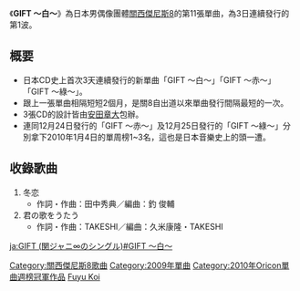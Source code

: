 {{expand|time=2010-04-15T13:09:28+00:00}}
{{Infobox song
| name           = GIFT ～白～
| type           = single
| artist         = [[關西傑尼斯8|關西傑尼斯8]]
| released       = 2009年12月23日
| genre          = [[J-POP|J-POP]]（[[演歌・歌謠曲|演歌・歌謠曲]]）
| label          = [[IMPEROAL_RECORDS|IMPEROAL RECORDS]]
<!-- 未知參數 | reviews        = * CDJournal.com [http://www.cdjournal.com/main/cd/disc.php?dno=4106050014 link] -->
| chart_position = * 單曲週榜第1名（[[Oricon|Oricon]]）
* 2009年12月單曲月榜第2名（Oricon）
| certification  = * 白金唱片（[[日本唱片業協會|日本唱片業協會]]）
| prev_title     = [[急☆上☆Show!!|急☆上☆Show!!]]
| prev_year      = 2009
| next_title     = [[GIFT_～赤～|GIFT ～赤～]]
| next_year      = 2009
}}
《'''GIFT ～白～'''》為日本男偶像團體[[關西傑尼斯8|關西傑尼斯8]]的第11張單曲，為3日連續發行的第1波。
==概要==
*日本CD史上首次3天連續發行的新單曲「GIFT 〜白〜」「GIFT 〜赤〜」「GIFT 〜綠〜」。
*跟上一張單曲相隔短短2個月，是關8自出道以來單曲發行間隔最短的一次。
*3張CD的設計皆由[[安田章大|安田章大]]包辦。
*連同12月24日發行的「GIFT 〜赤〜」及12月25日發行的「GIFT 〜綠〜」分別拿下2010年1月4日的單周榜1~3名，這也是日本音樂史上的頭一遭。
==收錄歌曲==
#冬恋 
#*作詞・作曲：田中秀典／編曲：釣 俊輔
#君の歌をうたう 
#*作詞・作曲：TAKESHI／編曲：久米康隆・TAKESHI

{{關西傑尼斯8}}
{{Oricon單曲週榜冠軍 (2010年)|2010年1月4日}}
{{Billboard JAPAN Hot 100 週榜冠軍 (2010年)|冬戀，2010年1月4日}}

{{DEFAULTSORT:GIFT ~Shiro~}}
[[Category:關西傑尼斯8歌曲|Category:關西傑尼斯8歌曲]]
[[Category:2009年單曲|Category:2009年單曲]]
[[Category:2010年Oricon單曲週榜冠軍作品|Category:2010年Oricon單曲週榜冠軍作品]]
[[Category:2010年_Billboard_Japan_Hot_100_週榜冠軍作品|Fuyu Koi]]

[[ja:GIFT_(関ジャニ∞のシングル)#GIFT_〜白〜|ja:GIFT (関ジャニ∞のシングル)#GIFT 〜白〜]]
